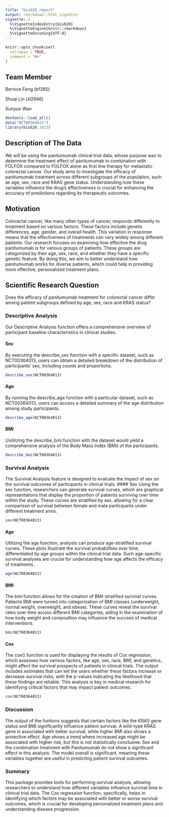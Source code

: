 ---
title: "bis620_report"
output: rmarkdown::html_vignette
vignette: >
  %\VignetteIndexEntry{bis620}
  %\VignetteEngine{knitr::rmarkdown}
  %\VignetteEncoding{UTF-8}
---
```{r, include = FALSE}
knitr::opts_chunk$set(
  collapse = TRUE,
  comment = "#>"
)
```
## Team Member

Bernice Feng (bf395)

Shuqi Lin (sl2946)

Xunyun Wan


```{r}
devtools::load_all()
data("NCT00364013")
library(bis620.2023)
```
## Description of The Data
We will be using the panitumumab clinical trial data, whose purpose was to determine the treatment effect of panitumumab in combination with FOLFOX compared to FOLFOX alone as first line therapy for metastatic colorectal cancer. Our study aims to investigate the efficacy of panitumumab treatment across different subgroups of the population, such as age, sex, race and KRAS gene status. Understanding how these variables influence the drug's effectiveness is crucial for enhancing the accuracy of predictions regarding its therapeutic outcomes.  

## Motivation
Colorectal cancer, like many other types of cancer, responds differently to treatment based on various factors. These factors include genetic differences, age, gender, and overall health. This variation in response means that the effectiveness of treatments can vary widely among different patients.
Our research focuses on examining how effective the drug panitumumab is for various groups of patients. These groups are categorized by their age, sex, race, and whether they have a specific genetic feature. By doing this, we aim to better understand how panitumumab works for diverse patients, which could help in providing more effective, personalized treatment plans.  

## Scientific Research Question
Does the efficacy of panitumumab treatment for colorectal cancer differ among patient subgroups defined by age, sex, race and KRAS status?  

### Descriptive Analysis
Our Descriptive Analysis function offers a comprehensive overview of participant baseline characteristics in clinical studies.  

#### Sex
By executing the describe_sex function with a specific dataset, such as NCT00364013, users can obtain a detailed breakdown of the distribution of participants' sex, including counts and proportions.
```{r}
describe_sex(NCT00364013)
```

#### Age
By running the describe_age function with a particular dataset, such as NCT00364013, users can access a detailed summary of the age distribution among study participants. 
```{r}
describe_age(NCT00364013)
```

#### BMI
Uutilizing the describe_bmi function with the dataset would yield a comprehensive analysis of the Body Mass Index (BMI) of the participants. 
```{r}
describe_bmi(NCT00364013)
```

### Survival Analysis
The Survival Analysis feature is designed to evaluate the impact of sex on the survival outcomes of participants in clinical trials.
#### Sex
Using the sex function, researchers can generate survival curves, which are graphical representations that display the proportion of patients surviving over time within the study. These curves are stratified by sex, allowing for a clear comparison of survival between female and male participants under different treatment arms.
```{r}
sex(NCT00364013)
```

#### Age
Utilizing the age function, analysts can produce age-stratified survival curves. These plots illustrate the survival probabilities over time, differentiated by age groups within the clinical trial data. Such age-specific survival analyses are crucial for understanding how age affects the efficacy of treatments.
```{r}
age(NCT00364013)
```

#### BMI
The bmi function allows for the creation of BMI-stratified survival curves. Patients BMI were turned into categorization of BMI classes (underweight, normal weight, overweight, and obese). These curves reveal the survival rates over time across different BMI categories, aiding in the examination of how body weight and composition may influence the success of medical interventions. 
```{r}
bmi(NCT00364013)
```

#### Cox
The cox() function is used for displaying the results of Cox regression, which assesses how various factors, like age, sex, race, BMI, and genetics, might affect the survival prospects of patients in clinical trials. The output includes estimates that can tell the users whether these factors increase or decrease survival risks, with the p-values indicating the likelihood that these findings are reliable. This analysis is key in medical research for identifying critical factors that may impact patient outcomes.
```{r}
cox(NCT00364013)
```
### Discussion
The output of the funtions suggests that certain factors like the KRAS gene status and BMI significantly influence patient survival. A wild-type KRAS gene is associated with better survival, while higher BMI also shows a protective effect. Age shows a trend where increased age might be associated with higher risk, but this is not statistically conclusive. Sex and the combination treatment with Panitumumab do not show a significant effect in this analysis. The model overall is significant, meaning these variables together are useful in predicting patient survival outcomes.

### Summary
This package provides tools for performing survival analysis, allowing researchers to understand how different variables influence survival time in clinical trial data. The Cox regression function, specifically, helps in identifying which factors may be associated with better or worse survival outcomes, which is crucial for developing personalized treatment plans and understanding disease progression.


